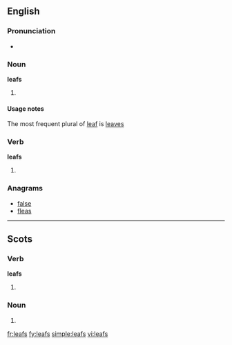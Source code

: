 ==English==

===Pronunciation===
* {{IPA|/liːfs/}}

===Noun===
'''leafs'''

# {{context|nonstandard|lang=en}} {{plural of|leaf}}

====Usage notes====
The most frequent plural of [[leaf]] is [[leaves]]

===Verb===
'''leafs'''

# {{third-person singular of|leaf|lang=en}}

===Anagrams===
* [[false#English|false]]
* [[fleas#English|fleas]]

----

==Scots==

===Verb===
'''leafs'''

# {{third-person singular of|[[leaf#Scots|leaf]]|lang=sco}}

===Noun===
{{head|sco|plural}}

# {{plural of|leaf|lang=sco}}

[[fr:leafs]]
[[fy:leafs]]
[[simple:leafs]]
[[vi:leafs]]
